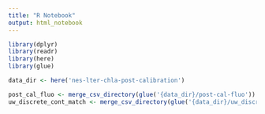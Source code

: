 ```yaml
---
title: "R Notebook"
output: html_notebook
---
```



```r
library(dplyr)
library(readr)
library(here)
library(glue)

data_dir <- here('nes-lter-chla-post-calibration')

post_cal_fluo <- merge_csv_directory(glue('{data_dir}/post-cal-fluo'))
uw_discrete_cont_match <- merge_csv_directory(glue('{data_dir}/uw_discrete_cont_match'))
```


